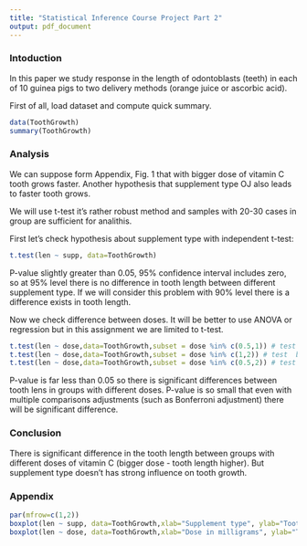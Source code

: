 ```yaml
---
title: "Statistical Inference Course Project Part 2"
output: pdf_document
---
```


### Intoduction

In this paper we study response in the length of odontoblasts (teeth) in each of 10 guinea pigs to two delivery methods (orange juice or ascorbic acid).

First of all, load dataset and compute quick summary.

```r
data(ToothGrowth)
summary(ToothGrowth)
```

### Analysis

We can suppose form Appendix, Fig. 1 that with bigger dose of vitamin C tooth grows faster. Another hypothesis that supplement type OJ also leads to faster tooth grows.

We will use t-test it's rather robust method and samples with 20-30 cases in group are sufficient for analithis.

First let's check hypothesis about supplement type with independent  t-test:

```r
t.test(len ~ supp, data=ToothGrowth)
```
P-value slightly greater than 0.05, 95% confidence interval includes zero, so at 95% level there is no difference in tooth length between different supplement type. If we will consider this problem with 90% level there is a difference exists in tooth length.

Now we check difference between doses. It will be better to use ANOVA or regression but in this assignment we are limited to t-test.

```r
t.test(len ~ dose,data=ToothGrowth,subset = dose %in% c(0.5,1)) # test  between dose 0.5 and 1
t.test(len ~ dose,data=ToothGrowth,subset = dose %in% c(1,2)) # test  between dose 1 and 2
t.test(len ~ dose,data=ToothGrowth,subset = dose %in% c(0.5,2)) # test  between dose 0.5 and 2

```
P-value is far less than 0.05 so there is significant differences between tooth lens in groups with different doses. P-value is so small that even with multiple comparisons adjustments (such as Bonferroni adjustment) there will be significant difference.

### Conclusion

There is significant difference in the tooth length between groups with different doses of vitamin C (bigger dose - tooth length higher). But supplement type doesn't has strong influence on tooth growth.

### Appendix

```r
par(mfrow=c(1,2))
boxplot(len ~ supp, data=ToothGrowth,xlab="Supplement type", ylab="Tooth length", main="Fig 1a. Tooth length vs supplement type")
boxplot(len ~ dose, data=ToothGrowth,xlab="Dose in milligrams", ylab="Tooth length", main="Fig 1b. Tooth length vs dose")

```

